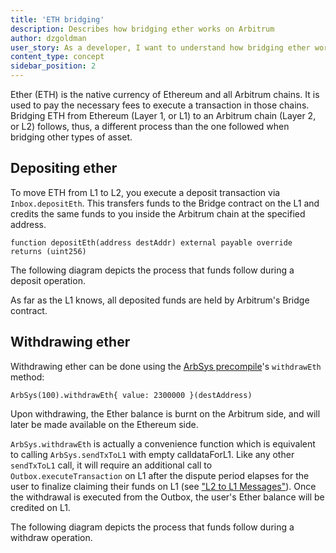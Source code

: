 ```yaml
---
title: 'ETH bridging'
description: Describes how bridging ether works on Arbitrum
author: dzgoldman
user_story: As a developer, I want to understand how bridging ether works on Arbitrum
content_type: concept
sidebar_position: 2
---
```



Ether (ETH) is the native currency of Ethereum and all Arbitrum chains. It is used to pay the necessary fees to execute a transaction in those chains. Bridging ETH from Ethereum (Layer 1, or L1) to an Arbitrum chain (Layer 2, or L2) follows, thus, a different process than the one followed when bridging other types of asset.

## Depositing ether

To move ETH from L1 to L2, you execute a deposit transaction via `Inbox.depositEth`. This transfers funds to the Bridge contract on the L1 and credits the same funds to you inside the Arbitrum chain at the specified address.

```sol
function depositEth(address destAddr) external payable override returns (uint256)
```

The following diagram depicts the process that funds follow during a deposit operation.

<DepositEthDiagram />

As far as the L1 knows, all deposited funds are held by Arbitrum's Bridge contract.

## Withdrawing ether

Withdrawing ether can be done using the [ArbSys precompile](/build-decentralized-apps/precompiles/02-reference.mdx#arbsys)'s `withdrawEth` method:

```sol
ArbSys(100).withdrawEth{ value: 2300000 }(destAddress)
```

Upon withdrawing, the Ether balance is burnt on the Arbitrum side, and will later be made available on the Ethereum side.

`ArbSys.withdrawEth` is actually a convenience function which is equivalent to calling `ArbSys.sendTxToL1` with empty calldataForL1. Like any other `sendTxToL1` call, it will require an additional call to `Outbox.executeTransaction` on L1 after the dispute period elapses for the user to finalize claiming their funds on L1 (see ["L2 to L1 Messages"](/how-arbitrum-works/arbos/l2-l1-messaging.mdx)). Once the withdrawal is executed from the Outbox, the user's Ether balance will be credited on L1.

The following diagram depicts the process that funds follow during a withdraw operation.

<WithdrawEthDiagram />
